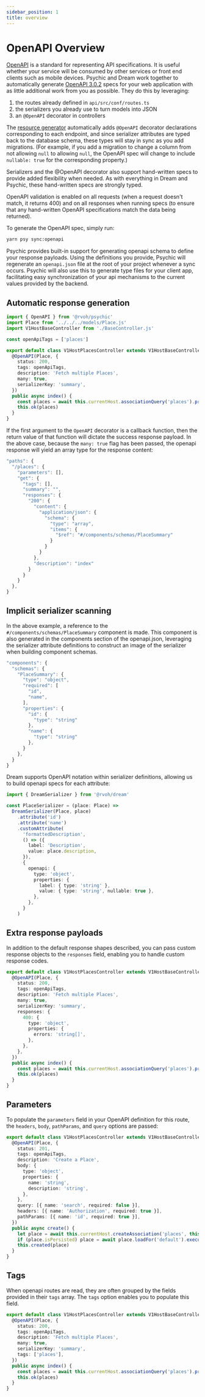```yaml
---
sidebar_position: 1
title: overview
---
```


# OpenAPI Overview

[OpenAPI](https://spec.openapis.org/oas/v3.0.2.html) is a standard for representing API specifications. It is useful whether your service will be consumed by other services or front end clients such as mobile devices. Psychic and Dream work together to automatically generate [OpenAPI 3.0.2](https://spec.openapis.org/oas/v3.0.2.html) specs for your web application with as little additional work from you as possible. They do this by leveraging:

1. the routes already defined in `api/src/conf/routes.ts`
1. the serializers you already use to turn models into JSON
1. an `@OpenAPI` decorator in controllers

The [resource generator](/docs/cli/generators/resource) automatically adds `@OpenAPI` decorator declarations corresponding to each endpoint, and since serializer attributes are typed back to the database schema, these types will stay in sync as you add migrations. (For example, if you add a migration to change a column from not allowing `null` to allowing `null`, the OpenAPI spec will change to include `nullable: true` for the corresponding property.)

Serializers and the @OpenAPI decorator also support hand-written specs to provide added flexibility when needed. As with everything in Dream and Psychic, these hand-written specs are strongly typed.

OpenAPI validation is enabled on all requests (when a request doesn't match, it returns 400) and on all responses when running specs (to ensure that any hand-written OpenAPI specifications match the data being returned).

To generate the OpenAPI spec, simply run:

```sh
yarn psy sync:openapi
```

Psychic provides built-in support for generating openapi schema to define your response payloads. Using the definitions you provide, Psychic will regenerate an `openapi.json` file at the root of your project whenever a sync occurs. Psychic will also use this to generate type files for your client app, facilitating easy synchronization of your api mechanisms to the current values provided by the backend.

## Automatic response generation

```ts
import { OpenAPI } from '@rvoh/psychic'
import Place from '../../../models/Place.js'
import V1HostBaseController from './BaseController.js'

const openApiTags = ['places']

export default class V1HostPlacesController extends V1HostBaseController {
  @OpenAPI(Place, {
    status: 200,
    tags: openApiTags,
    description: 'Fetch multiple Places',
    many: true,
    serializerKey: 'summary',
  })
  public async index() {
    const places = await this.currentHost.associationQuery('places').preloadFor('summary').all()
    this.ok(places)
  }
}
```

If the first argument to the `OpenAPI` decorator is a callback function, then the return value of that function will dictate the success response payload. In the above case, because the `many: true` flag has been passed, the openapi response will yield an array type for the response content:

```js
"paths": {
  "/places": {
    "parameters": [],
    "get": {
      "tags": [],
      "summary": "",
      "responses": {
        "200": {
          "content": {
            "application/json": {
              "schema": {
                "type": "array",
                "items": {
                  "$ref": "#/components/schemas/PlaceSummary"
                }
              }
            }
          },
          "description": "index"
        }
      }
    }
  },
}
```

## Implicit serializer scanning

In the above example, a reference to the `#/components/schemas/PlaceSummary` component is made. This component is also generated in the components section of the openapi.json, leveraging the serializer attribute definitions to construct an image of the serializer when building component schemas.

```js
"components": {
  "schemas": {
    "PlaceSummary": {
      "type": "object",
      "required": [
        "id",
        "name",
      ],
      "properties": {
        "id": {
          "type": "string"
        },
        "name": {
          "type": "string"
        },
      }
    },
  }
}
```

Dream supports OpenAPI notation within serializer definitions, allowing us to build openapi specs for each attribute:

```ts
import { DreamSerializer } from '@rvoh/dream'

const PlaceSerializer = (place: Place) =>
  DreamSerializer(Place, place)
    .attribute('id')
    .attribute('name')
    .customAttribute(
      'formattedDescription',
      () => ({
        label: 'Description',
        value: place.description,
      }),
      {
        openapi: {
          type: 'object',
          properties: {
            label: { type: 'string' },
            value: { type: 'string', nullable: true },
          },
        },
      }
    )
```

## Extra response payloads

In addition to the default response shapes described, you can pass custom response objects to the `responses` field, enabling you to handle custom response codes.

```ts
export default class V1HostPlacesController extends V1HostBaseController {
  @OpenAPI(Place, {
    status: 200,
    tags: openApiTags,
    description: 'Fetch multiple Places',
    many: true,
    serializerKey: 'summary',
    responses: {
      400: {
        type: 'object',
        properties: {
          errors: 'string[]',
        },
      },
    },
  })
  public async index() {
    const places = await this.currentHost.associationQuery('places').preloadFor('summary').all()
    this.ok(places)
  }
}
```

## Parameters

To populate the `parameters` field in your OpenAPI definition for this route, the `headers`, `body`, `pathParams`, and `query` options are passed:

```ts
export default class V1HostPlacesController extends V1HostBaseController {
  @OpenAPI(Place, {
    status: 201,
    tags: openApiTags,
    description: 'Create a Place',
    body: {
      type: 'object',
      properties: {
        name: 'string',
        description: 'string',
      },
    },
    query: [{ name: 'search', required: false }],
    headers: [{ name: 'Authorization', required: true }],
    pathParams: [{ name: 'id', required: true }],
  })
  public async create() {
    let place = await this.currentHost.createAssociation('places', this.paramsFor(Place))
    if (place.isPersisted) place = await place.loadFor('default').execute()
    this.created(place)
  }
}
```

## Tags

When openapi routes are read, they are often grouped by the fields provided in their `tags` array. The `tags` option enables you to populate this field.

```ts
export default class V1HostPlacesController extends V1HostBaseController {
  @OpenAPI(Place, {
    status: 200,
    tags: openApiTags,
    description: 'Fetch multiple Places',
    many: true,
    serializerKey: 'summary',
    tags: ['places'],
  })
  public async index() {
    const places = await this.currentHost.associationQuery('places').preloadFor('summary').all()
    this.ok(places)
  }
}
```
